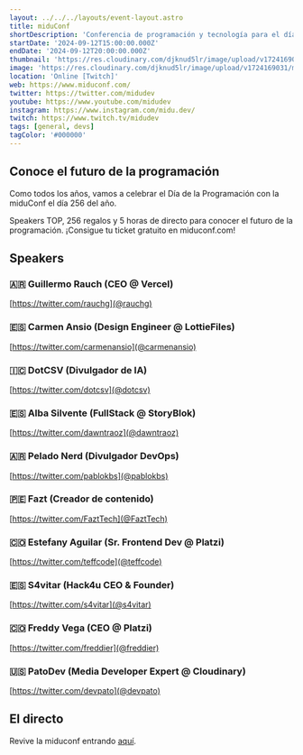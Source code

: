 ```yaml
---
layout: ../../../layouts/event-layout.astro
title: miduConf
shortDescription: 'Conferencia de programación y tecnología para el día del programador y la programadora'
startDate: '2024-09-12T15:00:00.000Z'
endDate: '2024-09-12T20:00:00.000Z'
thumbnail: 'https://res.cloudinary.com/djknud5lr/image/upload/v1724169031/miduconf-2024.jpg'
image: 'https://res.cloudinary.com/djknud5lr/image/upload/v1724169031/miduconf-2024.jpg'
location: 'Online [Twitch]'
web: https://www.miduconf.com/
twitter: https://twitter.com/midudev
youtube: https://www.youtube.com/midudev
instagram: https://www.instagram.com/midu.dev/
twitch: https://www.twitch.tv/midudev
tags: [general, devs]
tagColor: '#000000'
---
```



## Conoce el futuro de la programación

Como todos los años, vamos a celebrar el Día de la Programación con la miduConf el día 256 del año.

Speakers TOP, 256 regalos y 5 horas de directo para conocer el futuro de la programación. ¡Consigue tu ticket gratuito en miduconf.com!

## Speakers

### 🇦🇷 Guillermo Rauch (CEO @ Vercel)

[https://twitter.com/rauchg](@rauchg)

### 🇪🇸 Carmen Ansio (Design Engineer @ LottieFiles)

[https://twitter.com/carmenansio](@carmenansio)

### 🇮🇨 DotCSV (Divulgador de IA)

[https://twitter.com/dotcsv](@dotcsv)

### 🇪🇸 Alba Silvente (FullStack @ StoryBlok)

[https://twitter.com/dawntraoz](@dawntraoz)

### 🇦🇷 Pelado Nerd (Divulgador DevOps)

[https://twitter.com/pablokbs](@pablokbs)

### 🇵🇪 Fazt (Creador de contenido)

[https://twitter.com/FaztTech](@FaztTech)

### 🇨🇴 Estefany Aguilar (Sr. Frontend Dev @ Platzi)

[https://twitter.com/teffcode](@teffcode)

### 🇪🇸 S4vitar (Hack4u CEO & Founder)

[https://twitter.com/s4vitar](@s4vitar)

### 🇨🇴 Freddy Vega (CEO @ Platzi)

[https://twitter.com/freddier](@freddier)

### 🇺🇸 PatoDev (Media Developer Expert @ Cloudinary)

[https://twitter.com/devpato](@devpato)

## El directo

Revive la miduconf entrando [aquí](https://www.twitch.tv/videos/2249188334).
